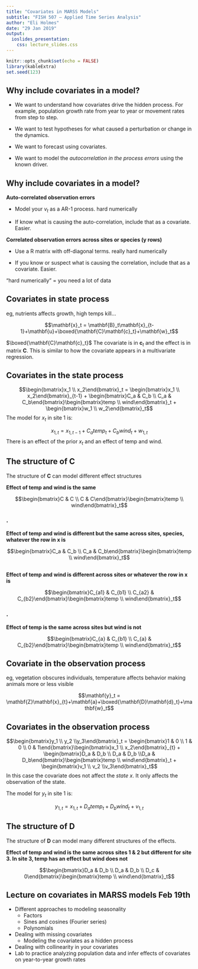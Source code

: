 ```yaml
---
title: "Covariates in MARSS Models"
subtitle: "FISH 507 – Applied Time Series Analysis"
author: "Eli Holmes"
date: "29 Jan 2019"
output:
  ioslides_presentation:
    css: lecture_slides.css
---
```


```r
knitr::opts_chunk$set(echo = FALSE)
library(kableExtra)
set.seed(123)
```

## Why include covariates in a model?

* We want to understand how covariates drive the hidden process.  For example, population growth rate from year to year or movement rates from step to step.

* We want to test hypotheses for what caused a perturbation or change in the dynamics.

* We want to forecast using covariates.

* We want to model the _autocorrelation in the process errors_ using the known driver.

## Why include covariates in a model?

**Auto-correlated observation errors**

* Model your $v_t$ as a AR-1 process. hard numerically

* If know what is causing the auto-correlation, include that as a covariate. Easier.

**Correlated observation errors across sites or species (y rows)**

* Use a R matrix with off-diagonal terms. really hard numerically

* If you know or suspect what is causing the correlation, include that as a covariate. Easier.

"hard numerically" = you need a lot of data


## Covariates in state process

eg, nutrients affects growth, high temps kill...

$$\mathbf{x}_t = \mathbf{B}_t\mathbf{x}_{t-1}+\mathbf{u}+\boxed{\mathbf{C}\mathbf{c}_t}+\mathbf{w}_t$$

$\boxed{\mathbf{C}\mathbf{c}_t}$ The covariate is in $\mathbf{c}_t$ and the effect is in matrix $\mathbf{C}$.  This is similar to how the covariate appears in a multivariate regression.

## Covariates in the state process

$$\begin{bmatrix}x_1 \\ x_2\end{bmatrix}_t = \begin{bmatrix}x_1 \\ x_2\end{bmatrix}_{t-1} + \begin{bmatrix}C_a & C_b \\ C_a & C_b\end{bmatrix}\begin{bmatrix}temp \\ wind\end{bmatrix}_t + \begin{bmatrix}w_1 \\ w_2\end{bmatrix}_t$$
The model for $x_t$ in site 1 is:

$$x_{1,t}=x_{1,t-1}+C_a temp_t + C_b wind_t + w_{1,t}$$
There is an effect of the prior $x_t$ and an effect of temp and wind.

## The structure of $\mathbf{C}$

The structure of $\mathbf{C}$ can model different effect structures

**Effect of temp and wind is the same**

$$\begin{bmatrix}C & C \\ C & C\end{bmatrix}\begin{bmatrix}temp \\ wind\end{bmatrix}_t$$

###  .

**Effect of temp and wind is different but the same across sites, species, whatever the row in $\mathbf{x}$ is**

$$\begin{bmatrix}C_a & C_b \\ C_a & C_b\end{bmatrix}\begin{bmatrix}temp \\ wind\end{bmatrix}_t$$

##

**Effect of temp and wind is different across sites or whatever the row in $\mathbf{x}$ is**

$$\begin{bmatrix}C_{a1} & C_{b1} \\ C_{a2} & C_{b2}\end{bmatrix}\begin{bmatrix}temp \\ wind\end{bmatrix}_t$$

###  .

**Effect of temp is the same across sites but wind is not**

$$\begin{bmatrix}C_{a} & C_{b1} \\ C_{a} & C_{b2}\end{bmatrix}\begin{bmatrix}temp \\ wind\end{bmatrix}_t$$

## Covariate in the observation process

eg, vegetation obscures individuals, temperature affects behavior making animals more or less visible

$$\mathbf{y}_t = \mathbf{Z}\mathbf{x}_{t}+\mathbf{a}+\boxed{\mathbf{D}\mathbf{d}_t}+\mathbf{w}_t$$

## Covariates in the observation process

$$\begin{bmatrix}y_1 \\ y_2 \\y_3\end{bmatrix}_t = \begin{bmatrix}1 & 0 \\ 1 & 0 \\ 0 & 1\end{bmatrix}\begin{bmatrix}x_1 \\ x_2\end{bmatrix}_{t} + \begin{bmatrix}D_a & D_b \\ D_a & D_b \\D_a & D_b\end{bmatrix}\begin{bmatrix}temp \\ wind\end{bmatrix}_t + \begin{bmatrix}v_1 \\ v_2 \\v_3\end{bmatrix}_t$$
In this case the covariate does not affect the _state_ $x$.  It only affects the observation of the state.

The model for $y_t$ in site 1 is:

$$y_{1,t}=x_{1,t}+D_a temp_t + D_b wind_t + v_{1,t}$$

## The structure of $\mathbf{D}$

The structure of $\mathbf{D}$ can model many different structures of the effects.

**Effect of temp and wind is the same across sites 1 & 2 but different for site 3.  In site 3, temp has an effect but wind does not**

$$\begin{bmatrix}D_a & D_b \\ D_a & D_b \\ D_c & 0\end{bmatrix}\begin{bmatrix}temp \\ wind\end{bmatrix}_t$$

## Lecture on covariates in MARSS models Feb 19th

* Different approaches to modeling seasonality
   * Factors
   * Sines and cosines (Fourier series)
   * Polynomials
* Dealing with missing covariates
   * Modeling the covariates as a hidden process
* Dealing with collinearity in your covariates
* Lab to practice analyzing population data and infer effects of covariates on year-to-year growth rates
